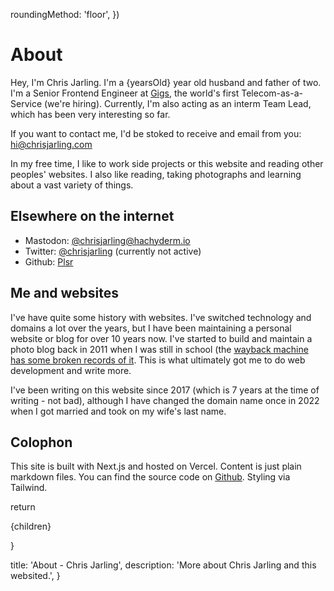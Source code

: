 
  roundingMethod: 'floor',
})

# About

Hey, I'm Chris Jarling. I'm a {yearsOld} year old husband and
father of two. I'm a Senior Frontend Engineer at <a href="https://gigs.com">Gigs</a>,
the world's first Telecom-as-a-Service (we're hiring). Currently, I'm also acting as
an interm Team Lead, which has been very interesting so far.

If you want to contact me, I'd be stoked to receive and email from
you: [hi@chrisjarling.com](mailto:hi@chrisjarling.com)

In my free time, I like to work side projects or this website and reading other
peoples' websites. I also like reading, taking photographs and learning about a
vast variety of things.

## Elsewhere on the internet

- Mastodon: <a href="https://hachyderm.io/@chrisjarling">@chrisjarling@hachyderm.io</a>
- Twitter: <a href="https://twitter.com/chrisjarling">@chrisjarling</a> (currently not active)
- Github: <a href="https://github.com/Plsr">Plsr</a>

## Me and websites

I've have quite some history with websites. I've switched technology and domains a lot
over the years, but I have been maintaining a personal website or blog for over 10 years
now. I've started to build and maintain a photo blog back in 2011 when I was still in
school (the [wayback machine has some broken records of it](https://web.archive.org/web/20110926161400/http://www.christian-poplawski.de:80/#expand). This is what ultimately got me to do web development and write more.

I've been writing on this website since 2017 (which is 7 years at the time of writing - not bad),
although I have changed the domain name once in 2022 when I got married and took on my
wife's last name.

## Colophon

This site is built with Next.js and hosted on Vercel. Content is just
plain markdown files. You can find the source code on [Github](https://github.com/Plsr/website-next). Styling via Tailwind.

  return <div className="prose dark:prose-invert">{children}</div>

}

  title: 'About - Chris Jarling',
  description: 'More about Chris Jarling and this websited.',
}
